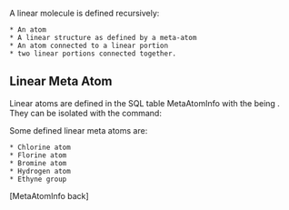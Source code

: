 A linear molecule is defined recursively:

 * An atom
 * A linear structure as defined by a meta-atom
 * An atom connected to a linear portion
 * two linear portions connected together.

== Linear Meta Atom ==

Linear atoms are defined in the SQL table MetaAtomInfo with the {{{MetaAtomType}}} being {{{LinearStructure}}}. 
They can be isolated with the command:

{{{select * from `MetaAtomInfo` where MetaAtomType="LinearStructure"}}}

Some defined linear meta atoms are:
 * Chlorine atom
 * Florine atom
 * Bromine atom
 * Hydrogen atom
 * Ethyne group

[MetaAtomInfo back]